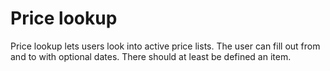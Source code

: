 
<Meta title="Tools/PriceLookup" component={SearchForm} />

# Price lookup

Price lookup lets users look into active price lists.
The user can fill out from and to with optional dates. There should at least be defined an item.
